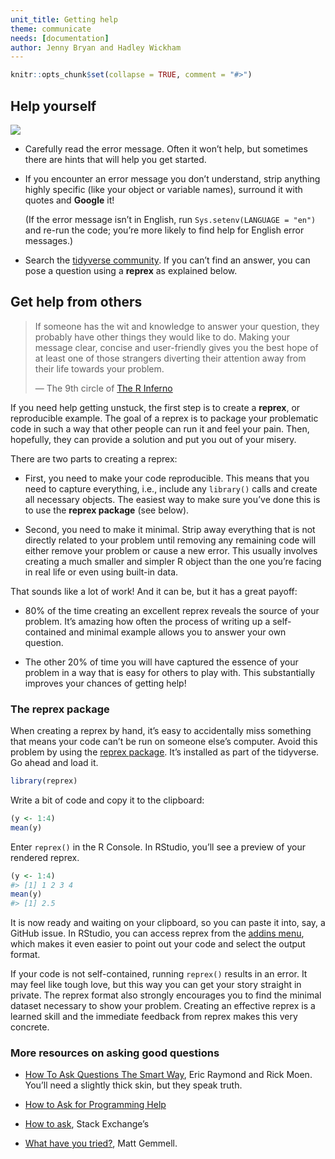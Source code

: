 ```yaml
---
unit_title: Getting help
theme: communicate
needs: [documentation]
author: Jenny Bryan and Hadley Wickham
---
```


```r
knitr::opts_chunk$set(collapse = TRUE, comment = "#>")
```

## Help yourself

![](https://imgs.xkcd.com/comics/tech_support_cheat_sheet.png)

*   Carefully read the error message. Often it won't help, but sometimes there
    are hints that will help you get started.

*   If you encounter an error message you don't understand, strip anything
    highly specific (like your object or variable names), surround it with
    quotes and __Google__ it!
    
    (If the error message isn't in English, run `Sys.setenv(LANGUAGE = "en")` 
    and re-run the code; you're more likely to find help for English error 
    messages.)
    
*   Search the [tidyverse community](https://community.rstudio.com/c/tidyverse). If you can't find an answer, you can pose a question using a __reprex__ as explained below.

## Get help from others

> If someone has the wit and knowledge to answer your question, they 
> probably have other things they would like to do. Making your message 
> clear, concise and user-friendly gives you the best hope of at least 
> one of those strangers diverting their attention away from their life 
> towards your problem.
> 
> — The 9th circle of [The R Inferno][r-inferno]
  

If you need help getting unstuck, the first step is to create a __reprex__, or reproducible example. The goal of a reprex is to package your problematic code in such a way that other people can run it and feel your pain. Then, hopefully, they can provide a solution and put you out of your misery.

There are two parts to creating a reprex:

* First, you need to make your code reproducible. This means that you need
  to capture everything, i.e., include any `library()` calls and create all necessary objects. The easiest way to make sure you've done this is to use the __reprex package__ (see below).
  
* Second, you need to make it minimal. Strip away everything that is not directly related to your problem until removing any remaining code will either remove your problem or cause a new error. This usually involves creating a much smaller and simpler R object than the one you’re facing in real life or even using built-in data.
  
That sounds like a lot of work!  And it can be, but it has a great payoff:

* 80% of the time creating an excellent reprex reveals the source of your problem. It's amazing how often the process of writing up a self-contained and minimal example allows you to answer your own question.

* The other 20% of time you will have captured the essence of your problem in
  a way that is easy for others to play with. This substantially improves
  your chances of getting help!

### The reprex package {#reprex-pkg}

When creating a reprex by hand, it's easy to accidentally miss something that means your code can't be run on someone else's computer. Avoid this problem by using the [reprex package](http://reprex.tidyverse.org). It's installed as part of the tidyverse. Go ahead and load it.

```R
library(reprex)
```

Write a bit of code and copy it to the clipboard:

```R
(y <- 1:4)
mean(y)
```

Enter `reprex()` in the R Console. In RStudio, you'll see a preview of your rendered reprex.

```R
(y <- 1:4)
#> [1] 1 2 3 4
mean(y)
#> [1] 2.5
```

It is now ready and waiting on your clipboard, so you can paste it into, say, a GitHub issue. In RStudio, you can access reprex from the [addins menu](https://rstudio.github.io/rstudioaddins/), which makes it even easier to point out your code and select the output format.

If your code is not self-contained, running `reprex()` results in an error. It may feel like tough love, but this way you can get your story straight in private. The reprex format also strongly encourages you to find the minimal dataset necessary to show your problem. Creating an effective reprex is a learned skill and the immediate feedback from reprex makes this very concrete.

### More resources on asking good questions

* [How To Ask Questions The Smart Way](http://www.catb.org/~esr/faqs/smart-questions.html),
  Eric Raymond and Rick Moen. You'll need a slightly thick skin, but they speak truth.
  
* [How to Ask for Programming Help](http://codingkilledthecat.wordpress.com/2012/06/26/how-to-ask-for-programming-help/)

* [How to ask](https://codereview.stackexchange.com/help/how-to-ask),
  Stack Exchange's

* [What have you tried?](http://mattgemmell.com/what-have-you-tried/), 
  Matt Gemmell.

[r-inferno]:http://www.burns-stat.com/documents/books/the-r-inferno/

